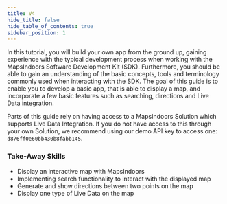 ```yaml
---
title: V4
hide_title: false
hide_table_of_contents: true
sidebar_position: 1
---
```


In this tutorial, you will build your own app from the ground up, gaining experience with the typical development process when working with the MapsIndoors Software Development Kit (SDK). Furthermore, you should be able to gain an understanding of the basic concepts, tools and terminology commonly used when interacting with the SDK. The goal of this guide is to enable you to develop a basic app, that is able to display a map, and incorporate a few basic features such as searching, directions and Live Data integration.

Parts of this guide rely on having access to a MapsIndoors Solution which supports Live Data Integration. If you do not have access to this through your own Solution, we recommend using our demo API key to access one: `d876ff0e60bb430b8fabb145`.

### Take-Away Skills

* Display an interactive map with MapsIndoors
* Implementing search functionality to interact with the displayed map
* Generate and show directions between two points on the map
* Display one type of Live Data on the map
